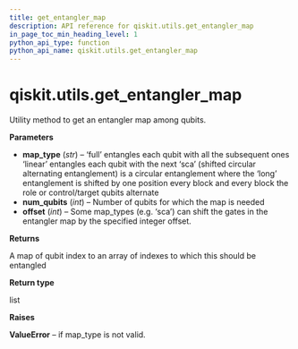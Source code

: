 ```yaml
---
title: get_entangler_map
description: API reference for qiskit.utils.get_entangler_map
in_page_toc_min_heading_level: 1
python_api_type: function
python_api_name: qiskit.utils.get_entangler_map
---
```


# qiskit.utils.get\_entangler\_map

<Function id="qiskit.utils.get_entangler_map" isDedicatedPage={true} github="https://github.com/qiskit/qiskit/tree/stable/0.20/qiskit/utils/entangler_map.py" signature="get_entangler_map(map_type, num_qubits, offset=0)">
  Utility method to get an entangler map among qubits.

  **Parameters**

  *   **map\_type** (*str*) – ‘full’ entangles each qubit with all the subsequent ones ‘linear’ entangles each qubit with the next ‘sca’ (shifted circular alternating entanglement) is a circular entanglement where the ‘long’ entanglement is shifted by one position every block and every block the role or control/target qubits alternate
  *   **num\_qubits** (*int*) – Number of qubits for which the map is needed
  *   **offset** (*int*) – Some map\_types (e.g. ‘sca’) can shift the gates in the entangler map by the specified integer offset.

  **Returns**

  A map of qubit index to an array of indexes to which this should be entangled

  **Return type**

  list

  **Raises**

  **ValueError** – if map\_type is not valid.
</Function>

